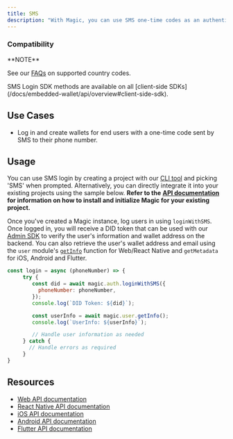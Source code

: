 ```yaml
---
title: SMS
description: "With Magic, you can use SMS one-time codes as an authentication mechanism, giving users a simple way to log in using their phones."
---
```


### Compatibility

<Note>
**NOTE**

See our [FAQs](/docs/home/faq#is-my-country-code-supported) on supported country codes.

</Note>
SMS Login SDK methods are available on all [client-side SDKs](/docs/embedded-wallet/api/overview#client-side-sdk).

## Use Cases

- Log in and create wallets for end users with a one-time code sent by SMS to their phone number.

## Usage

You can use SMS login by creating a project with our [CLI tool](/docs/embedded-wallet/quickstart/overview) and picking 'SMS' when prompted. Alternatively, you can directly integrate it into your existing projects using the sample below. **Refer to the** [**API documentation**](/docs/embedded-wallet/api/overview) **for information on how to install and initialize Magic for your existing project.**

Once you've created a Magic instance, log users in using `loginWithSMS`. Once logged in, you will receive a DID token that can be used with our [Admin SDK](/docs/embedded-wallet/api/server-side-sdks/node#token-module) to verify the user's information and wallet address on the backend. You can also retrieve the user's wallet address and email using the `user` module's [`getInfo`](/docs/embedded-wallet/api/client-side-sdks/javascript#getinfo) function for Web/React Native and `getMetadata` for iOS, Android and Flutter.

```javascript JavaScript icon="square-js"
const login = async (phoneNumber) => {
     try {
        const did = await magic.auth.loginWithSMS({
          phoneNumber: phoneNumber,
        });
        console.log(`DID Token: ${did}`);

        const userInfo = await magic.user.getInfo();
        console.log(`UserInfo: ${userInfo}`);

⁠        // Handle user information as needed
     } catch {
       // Handle errors as required
     }
}
```

## Resources

- [Web API documentation](/docs/embedded-wallet/api/client-side-sdks/javascript#loginwithsms)
- [React Native API documentation](/docs/embedded-wallet/api/client-side-sdks/react-native#loginwithsms)
- [iOS API documentation](/docs/embedded-wallet/api/client-side-sdks/ios#loginwithsms)
- [Android API documentation](/docs/embedded-wallet/api/client-side-sdks/android#loginwithsms)
- [Flutter API documentation](/docs/embedded-wallet/api/client-side-sdks/flutter#loginwithsms)
